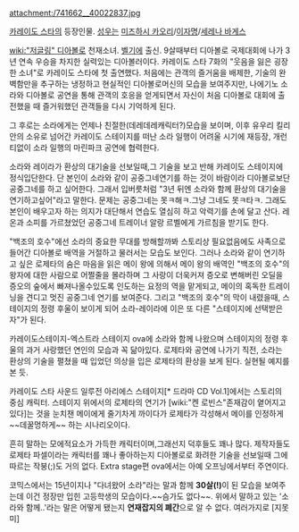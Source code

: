 attachment:/741662__40022837.jpg

[[카레이도 스타]]의 등장인물. [[성우]]는 [[미즈하시 카오리]]/[[이자명]]/[[세레나 바게스]]

[[wiki:"저글링" 디아볼로]] 천재소녀. [[벨기에]] 출신. 9살때부터 디아볼로 국제대회에 나가 3년 연속 우승을 차지한 실력있는 디아볼러이다.
카레이도 스타 7화의 "웃음을 잃은 굉장한 소녀"로 카레이도 스타에 첫 출연했다. 처음에는 관객의 즐거움을 배제한, 기술의 완벽함만을 추구하는 냉정하고 현실적인 디아볼로머신의 모습을 보여주지만, 나에기노 소라와 디아볼로 공연을 통해 관객의 호응을 얻게되면서 자신이 처음 디아볼로 대회에 출전했을 때 즐거워했던 관객들을 다시 기억하게 된다. 

그 후로는 소라에게는 언제나 친절한(데레데레캐릭터?)모습을 보이며, 이후 유우리 킬리안의 소유로 넘어간 카레이도 스테이지를 떠난 소라 일행이 어려울 시기에 재등장, 개런티없이 소라 일행의 마린파크 공연에 협력한다.

소라와 레이라가 환상의 대기술을 선보일때,그 기술을 보고 반해 카레이도 스테이지에 정식입단한다. 단 본인이 소라와 같이 공중그네연기를 하는 것이 바람이라 디아볼로보단 공중그네를 하고 싶어한다. 그래서 입버릇처럼 "3년 뒤엔 소라와 함께 환상의 대기술을 연기하고싶어"라고 말한다. 문제는 공중그네는 못ㅋ해ㅋ.그냥 그네도 못ㅋ타ㅋ. 그래도 본인이 배우고자 하는 의지가 대단해서 연습도 열심히 하고 악력기를 손에 달고 산다. 레온과 소피를 가르쳤었던 공중그네 트레이너 알랑 르벨에게 가르침을 받기도 한다.

"백조의 호수"에선 소라의 중요한 무대를 방해할까봐 스토리상 필요없음에도 사족으로 들어간 디아볼로 배역을 거절하고 물러서는 모습도 보인다. 그러나 소라와 같이 연기하고 싶은 로제타의 숨은 마음을 읽은 메이 왕에 의해서 메이 왕의 배역인 "백조의 호수"의 왕자에 대한 사람으로 어쩔줄을 몰라하며 그 사랑이 더욱커져 증오로 변해버린 오딜을 증오의 숲에서 빠져나올수있도록 인도하는 요정의 역을 맡게되고, 메이의 혹독한 트레이닝을 견디고 멋진 공중그네 연기를 보여준다. 그리고 "백조의 호수"의 막이 내렸을때, 스테이지의 정령 후울이 보이게 되어 소라-레이라에 이은 또 다른 "스테이지에 선택받은 자"가 된다.

카레이도스테이지-엑스트라 스테이지 ova에 소라와 함께 나왔으며 스테이지의 정령 후울의 과거 사랑했던 연인의 모습과 꼭 닮아있다. 로제타와 공연에 나가기 직전, 소라는  환상의 기술을 펼쳤을 때 입었던 의상을 입은 로제타의 환상을 보게 된다. 실현될 예지를 본 듯.

카레이도 스타 사운드 일루전 아리에스 스테이지[* 드라마 CD Vol.1]에서는 스토리의 중심 캐릭터. 스테이지 위에서의 로제타의 연기가 [wiki:"켄 로빈스"존재감이 옅어지고 있다]는 것을 눈치챈 메이에게 줄기차게 까이다가 로제타가 각성해서 메이를 인정하게 ~~데꿀멍하게~~ 하는 시나리오이다.

흔히 말하는 모에적요소가 가득한 캐릭터이며,그래선지 덕후들도 꽤나 많다. 제작자들도 로제타 파셀이라는 캐릭터를 꽤나 좋아하는지 디아볼로로 화려한 기술을 선보일때 그에따르는 작붕(;)도 거의 없다. Extra stage편 ova에서는 아예 오프닝에서부터 주연이다.

코믹스에서는 15년이지나 "다녀왔어 소라"라는 말과 함께 '''30살(!)'''이 된 모습을 보여주는데 이건 정장만 입힌 고등학생의 모습이다.~~슴가도 없다~~. 위에서 말하고 있는 '소라와 함께..'라는 말은 어떻게 됐는지 '''연재잡지의 폐간'''으로 알 수 없다. 여러가지로 [지못미]
